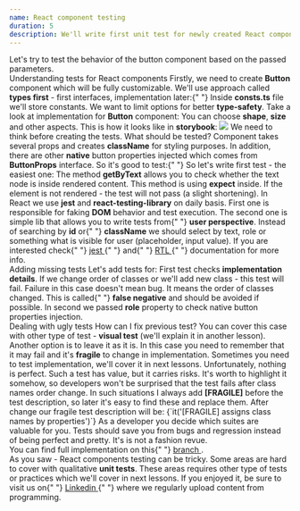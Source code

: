 ```yaml
---
name: React component testing
duration: 5
description: We'll write first unit test for newly created React component.
---
```


<Prelude>
  <M>
    Let's try to test the behavior of the button component based on the passed
    parameters.
  </M>
</Prelude>

<Section>
  <XL>Understanding tests for React components</XL>
  <M>
    Firstly, we need to create <B>Button</B> component which will be fully
    customizable. We'll use approach called <B>types first</B> - first
    interfaces, implementation later:{" "}
  </M>
  <Snippet
    src="https://raw.githubusercontent.com/polubis/Snippets/main/defs.ts"
    linesCount={31}
    description="We mixed native button properties with ours"
  />
  <M>
    Inside <B>consts.ts</B> file we'll store constants. We want to limit options
    for better <B>type-safety</B>.
  </M>
  <Snippet
    src="https://raw.githubusercontent.com/polubis/Snippets/main/consts.ts"
    linesCount={6}
    description="You can choose value from 1 to 5, other are unsupported"
  />
  <M>
    Take a look at implementation for <B>Button</B> component:
  </M>
  <Snippet
    src="https://raw.githubusercontent.com/polubis/Snippets/main/button.tsx"
    linesCount={21}
    description="A lot of default properties"
  />
  <M>
    You can choose <B>shape</B>, <B>size</B> and other aspects. This is how it
    looks like in <B>storybook</B>:
  </M>
  <Img src="https://raw.githubusercontent.com/polubis/Snippets/main/buttons.jpg" />
  <M>
    We need to think before creating the tests. What should be tested? Component
    takes several props and creates <B>className</B> for styling purposes. In
    addition, there are other <B>native</B> button properties injected which
    comes from <B>ButtonProps</B> interface. So it's good to test:{" "}
  </M>
  <List items="Class names creation,Option to pass other properties,Option to pass any children" />
  <M>So let's write first test - the easiest one: </M>
  <Snippet
    src="https://raw.githubusercontent.com/polubis/Snippets/main/button.test.tsx"
    linesCount={12}
    description="Render function used to simulate rendering and HTML nodes creation"
  />
  <M>
    The method <B>getByText</B> allows you to check whether the text node is
    inside rendered content. This method is using <B>expect</B> inside. If the
    element is not rendered - the test will not pass (a slight shortening).
  </M>
  <M>
    In React we use <B>jest</B> and <B>react-testing-library</B> on daily basis.
    First one is responsible for faking <B>DOM</B> behavior and test execution.
  </M>
  <M>
    The second one is simple lib that allows you to write tests from{" "}
    <B>user perspective</B>. Instead of searching by <B>id</B> or{" "}
    <B>className</B> we should select by text, role or something what is visible
    for user (placeholder, input value).
  </M>
  <Hint hasBg>
    If you are interested check{" "}
    <A href="https://jestjs.io/docs/getting-started/" outside>
      jest
    </A>{" "}
    and{" "}
    <A
      href="https://testing-library.com/docs/react-testing-library/intro/"
      outside
    >
      RTL
    </A>{" "}
    documentation for more info.
  </Hint>
</Section>

<Section>
  <XL>Adding missing tests</XL>
  <M>Let's add tests for: </M>
  <List items="Class names creation,Option to pass other properties" />
  <Snippet
    src="https://raw.githubusercontent.com/polubis/Snippets/main/button-more.test.tsx"
    linesCount={25}
  />
  <M>
    First test checks <B>implementation details</B>. If we change order of
    classes or we'll add new class - this test will fail. Failure in this case
    doesn't mean bug. It means the order of classes changed. This is called{" "}
    <B>false negative</B> and should be avoided if possible.
  </M>
  <M>
    In second we passed <B>role</B> property to check native button properties
    injection.
  </M>
</Section>

<Section>
  <XL>Dealing with ugly tests</XL>
  <M>
    How can I fix previous test? You can cover this case with other type of test
    - <B>visual test</B> (we'll explain it in another lesson).
  </M>
  <M>
    Another option is to leave it as it is. In this case you need to remember
    that it may fail and it's <B>fragile</B> to change in implementation.
  </M>
  <Hint hasBg>
    Sometimes you need to test implementation, we'll cover it in next lessons.
  </Hint>
  <M>
    Unfortunately, nothing is perfect. Such a test has value, but it carries
    risks. It's worth to highlight it somehow, so developers won't be surprised
    that the test fails after class names order change. In such situations I
    always add <B>[FRAGILE]</B> before the test description, so later it's easy
    to find these and replace them. After change our fragile test description
    will be:
  </M>
  <Snippet>{`it('[FRAGILE] assigns class names by properties')`}</Snippet>
  <Hint hasBg>
    As a developer you decide which suites are valuable for you. Tests should
    save you from bugs and regression instead of being perfect and pretty. It's
    is not a fashion revue.
  </Hint>
</Section>

<Example>
  <M>
    You can find full implementation on this{" "}
    <A
      outside
      href="https://github.com/polubis/Dream-stack-for-React-dev/tree/main/system/libs/figa-ui/src/lib/button/"
    >
      branch
    </A>
    .
  </M>
</Example>

<Summary>
  <M>
    As you saw - React components testing can be tricky. Some areas are hard to
    cover with qualitative <B>unit tests</B>. These areas requires other type of
    tests or practices which we'll cover in next lessons.
  </M>
  <M>
    If you enjoyed it, be sure to visit us on{" "}
    <A href="https://www.linkedin.com/company/greenon-software/" outside>
      Linkedin
    </A>{" "}
    where we regularly upload content from programming.
  </M>
</Summary>

